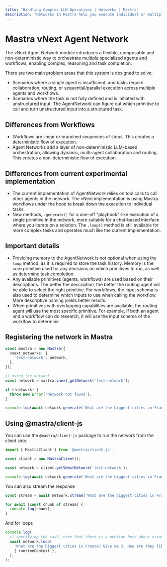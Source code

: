 ---
title: "Handling Complex LLM Operations | Networks | Mastra"
description: "Networks in Mastra help you execute individual or multiple Mastra primitives in a non-deterministic way using a single API."
---

# Mastra vNext Agent Network

The vNext Agent Network module introduces a flexible, composable and non-deterministic way to orchestrate multiple specialized agents and workflows, enabling complex, reasoning and task completion.

There are two main problem areas that this system is designed to solve:

- Scenarios where a single agent is insufficient, and tasks require collaboration, routing, or sequential/parallel execution across multiple agents and workflows.
- Scenarios where the task is not fully defined and is initiated with unstructured input. The AgentNetwork can figure out which primitive to call and turn unstructured input into a structured task.

## Differences from Workflows

- Workflows are linear or branched sequences of steps. This creates a deterministic flow of execution.
- Agent Networks add a layer of non-deterministic LLM-based orchestration, allowing dynamic, multi-agent collaboration and routing. This creates a non-deterministic flow of execution.

## Differences from current experimental implementation

- The current implementation of AgentNetwork relies on tool calls to call other agents in the network. The vNext implementation is using Mastra workflows under the hood to break down the execution to individual tasks.
- New methods, `.generate()` for a one-off "playbook"-like execution of a single primitive in the network, more suitable for a chat-based interface where you iterate on a solution. The `.loop()` method is still available for more complex tasks and operates much like the current implementation.

## Important details

- Providing memory to the AgentNetwork is _not_ optional when using the `loop` method, as it is required to store the task history. Memory is the core primitive used for any decisions on which primitives to run, as well as determine task completion.
- Any available primitives (agents, workflows) are used based on their descriptions. The better the description, the better the routing agent will be able to select the right primitive. For workflows, the input schema is also used to determine which inputs to use when calling the workflow. More descriptive naming yields better results.
- When primitives with overlapping capabilities are available, the routing agent will use the most specific primitive. For example, if both an agent and a workflow can do research, it will use the input schema of the worklfow to determine

## Registering the network in Mastra

```typescript
const mastra = new Mastra({
  vnext_networks: {
    'test-network': network,
  },
});

// using the network
const network = mastra.vnext_getNetwork('test-network');

if (!network) {
  throw new Error('Network not found');
}

console.log(await network.generate('What are the biggest cities in France?', { runtimeContext }));
```

## Using @mastra/client-js

You can use the `@mastra/client-js` package to run the network from the client side.

```typescript
import { MastraClient } from '@mastra/client-js';

const client = new MastraClient();

const network = client.getVNextNetwork('test-network');

console.log(await network.generate('What are the biggest cities in France?', { runtimeContext }));
```

You can also stream the response

```typescript
const stream = await network.stream('What are the biggest cities in France?', { runtimeContext });

for await (const chunk of stream) {
  console.log(chunk);
}
```

And for loops

```typescript
console.log(
  // specifying the task, note that there is a mention here about using an agent for synthesis. This is because the routing agent can actually do some synthesis on results on its own, so this will force it to use agent2 instead
  await network.loop(
    'What are the biggest cities in France? Give me 3. How are they like? Find cities, then do thorough research on each city, and give me a final full report synthesizing all that information. Make sure to use an agent for synthesis.',
    { runtimeContext },
  ),
);
```

